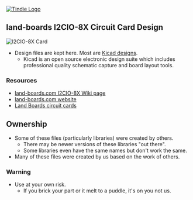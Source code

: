 <a href="https://www.tindie.com/products/land_boards/i2cio-8x/" >
<img src="http://land-boards.com/tindie/tindie-larges-v2.png" alt="Tindie Logo">
</img></a>

== land-boards I2CIO-8X Circuit Card Design ==

<img src="http://land-boards.com/blwiki/images/8/82/I2CIO-8X-6104-640px.jpg" alt="I2CIO-8X Card"></img>

* Design files are kept here. Most are [http://www.kicad-pcb.org/display/KICAD/KiCad+EDA+Software+Suite/ Kicad designs].
** Kicad is an open source electronic design suite which includes professional quality schematic capture and board layout tools.

=== Resources ===

* [http://land-boards.com/blwiki/index.php?title=I2CIO-8X land-boards.com I2CIO-8X Wiki page]
* [http://land-boards.com/content/ land-boards.com website]
* [http://land-boards.com/blwiki/index.php Land Boards circuit cards]

== Ownership ==

* Some of these files (particularly libraries) were created by others.
** There may be newer versions of these libraries "out there".
** Some libraries even have the same names but don't work the same.
* Many of these files were created by us based on the work of others.

=== Warning ===

* Use at your own risk.
** If you brick your part or it melt to a puddle, it's on you not us.
